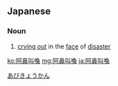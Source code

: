 ==Japanese==
{{ja-kanjitab|あ|び|きょう|かん|yomi=on}}

===Noun===
{{ja-noun|あびきょうかん}}

# [[cry out|crying out]] in the [[face]] of [[disaster]]

[[Category:Yojijukugo|あびきょうかん]]

[[ko:阿鼻叫喚]]
[[mg:阿鼻叫喚]]
[[ja:阿鼻叫喚]]